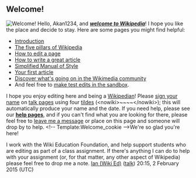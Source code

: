 <article id="45285785" title=User talk:Akan1234>
	<talkpage id="45285785" title="User talk:Akan1234">
== Welcome! ==

[[File:Chocolate chip cookies.jpg|thumb|[[Wikipedia:Welcoming committee/Welcome to Wikipedia|'''Welcome!''']]]]
Hello, Akan1234, and [[Wikipedia:Welcoming committee/Welcome to Wikipedia|'''''welcome to Wikipedia''''']]! I hope you like the place and decide to stay.  Here are some pages you might find helpful:
* [[Wikipedia:Introduction|Introduction]]
* [[Wikipedia:Five pillars|The five pillars of Wikipedia]]
* [[Help:Editing|How to edit a page]]
* [[Wikipedia:Article development|How to write a great article]]
* [[Wikipedia:Simplified Manual of Style|Simplified Manual of Style]]
* [[Wikipedia:Your first article|Your first article]]
* [[Wikipedia:Wikipedia Signpost|Discover what's going on in the Wikimedia community]]
* And feel free to [[Wikipedia:Sandbox|make test edits in the sandbox]].
I hope you enjoy editing here and being a [[Wikipedia:Wikipedians|Wikipedian]]!  Please [[Wikipedia:Signatures|sign your name]] on [[Wikipedia:Talk page guidelines|talk pages]] using four [[tilde]]s (&lt;nowiki&gt;~~~~&lt;/nowiki&gt;); this will automatically produce your name and the date.  If you need help, please see our [[Help:Contents|'''help pages''']], and if you can't find what you are looking for there, please feel free to [[User talk:Ian (Wiki Ed)|leave me a message]] or place '''{{Tlc|Help me}}''' on this page and someone will drop by to help. &lt;!-- Template:Welcome_cookie --&gt;We're so glad you're here!

I work with the Wiki Education Foundation, and help support students who are editing as part of a class assignment. If there's anything I can do to help with your assignment (or, for that matter, any other aspect of Wikipedia) please feel free to drop me a note. [[User:Ian (Wiki Ed)|Ian (Wiki Ed)]] ([[User talk:Ian (Wiki Ed)|talk]]) 20:15, 2 February 2015 (UTC)
	</talkpage>
</article>